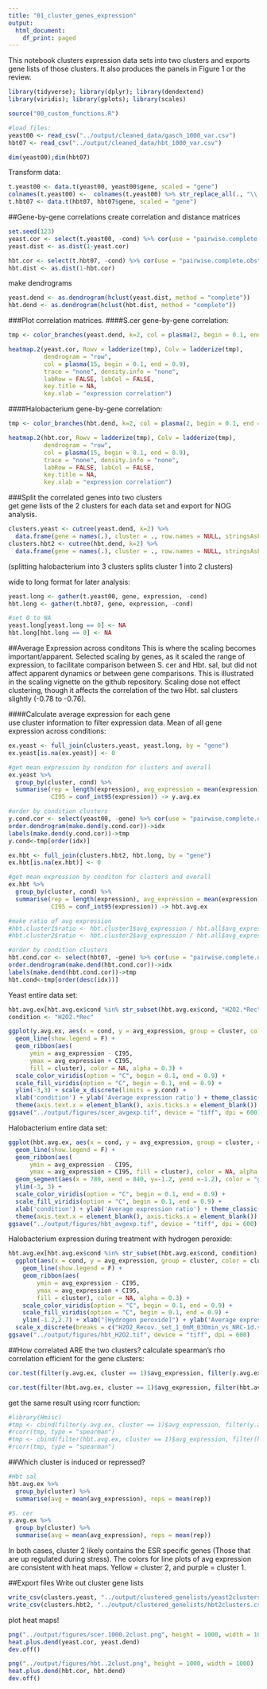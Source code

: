 ---
title: "01_cluster_genes_expression"
output:
  html_document:
    df_print: paged
---
This notebook clusters expression data sets into two clusters and exports gene lists of those clusters. It also produces the panels in Figure 1 or the review. 
```{r, message=FALSE, warning=FALSE, collapse=TRUE}
library(tidyverse); library(dplyr); library(dendextend)
library(viridis); library(gplots); library(scales)

source("00_custom_functions.R")

#load files:
yeast00 <- read_csv("../output/cleaned_data/gasch_1000_var.csv")
hbt07 <- read_csv("../output/cleaned_data/hbt_1000_var.csv")

dim(yeast00);dim(hbt07)
```

Transform data:  
```{r, collapse=TRUE}
t.yeast00 <- data.t(yeast00, yeast00$gene, scaled = "gene")
colnames(t.yeast00) <-  colnames(t.yeast00) %>% str_replace_all(., "\\.", "-")
t.hbt07 <- data.t(hbt07, hbt07$gene, scaled = "gene")
```

##Gene-by-gene correlations
create correlation and distance matrices
```{r, collapse=TRUE}
set.seed(123)
yeast.cor <- select(t.yeast00, -cond) %>% cor(use = "pairwise.complete.obs")
yeast.dist <- as.dist(1-yeast.cor)

hbt.cor <- select(t.hbt07, -cond) %>% cor(use = "pairwise.complete.obs")
hbt.dist <- as.dist(1-hbt.cor)
```

make dendrograms
```{r, collapse=TRUE}
yeast.dend <- as.dendrogram(hclust(yeast.dist, method = "complete"))
hbt.dend <- as.dendrogram(hclust(hbt.dist, method = "complete"))
```

###Plot correlation matrices. 
####S.cer gene-by-gene correlation:  
```{r, fig.height=7, fig.width=7, include=TRUE, results="hide"}
tmp <- color_branches(yeast.dend, k=2, col = plasma(2, begin = 0.1, end = 0.9)) 

heatmap.2(yeast.cor, Rowv = ladderize(tmp), Colv = ladderize(tmp),
          dendrogram = "row", 
          col = plasma(15, begin = 0.1, end = 0.9), 
          trace = "none", density.info = "none",
          labRow = FALSE, labCol = FALSE,
          key.title = NA,
          key.xlab = "expression correlation")
```

####Halobacterium gene-by-gene correlation:  
```{r, fig.height=7, fig.width=7, include=TRUE, results="hide"}
tmp <- color_branches(hbt.dend, k=2, col = plasma(2, begin = 0.1, end = 0.9)) 

heatmap.2(hbt.cor, Rowv = ladderize(tmp), Colv = ladderize(tmp),
          dendrogram = "row", 
          col = plasma(15, begin = 0.1, end = 0.9), 
          trace = "none", density.info = "none",
          labRow = FALSE, labCol = FALSE,
          key.title = NA,
          key.xlab = "expression correlation")
```

###Split the correlated genes into two clusters  
get gene lists of the 2 clusters for each data set and export for NOG analysis.  
```{r, collapse=TRUE}
clusters.yeast <- cutree(yeast.dend, k=2) %>% 
  data.frame(gene = names(.), cluster = ., row.names = NULL, stringsAsFactors = F)
clusters.hbt2 <- cutree(hbt.dend, k=2) %>% 
  data.frame(gene = names(.), cluster = ., row.names = NULL, stringsAsFactors = F)
```
(splitting halobacterium into 3 clusters splits cluster 1 into 2 clusters)

wide to long format for later analysis:  
```{r, collapse=TRUE}
yeast.long <- gather(t.yeast00, gene, expression, -cond)
hbt.long <- gather(t.hbt07, gene, expression, -cond)

#set 0 to NA
yeast.long[yeast.long == 0] <- NA
hbt.long[hbt.long == 0] <- NA
```

##Average Expression across conditons
This is where the scaling becomes important/apparent. Selected scaling by genes, as it scaled the range of expression, to facilitate comparison between S. cer and Hbt. sal, but did not affect apparent dynamics or between gene comparisons. This is illustrated in the scaling vignette on the github repository. Scaling dose not effect clustering, though it affects the correlation of the two Hbt. sal clusters slightly (-0.78 to -0.76). 

####Calculate average expression for each gene  
use cluster information to filter expression data. Mean of all gene expression across conditions:  
```{r, collapse=TRUE}
ex.yeast <- full_join(clusters.yeast, yeast.long, by = "gene")
ex.yeast[is.na(ex.yeast)] <- 0

#get mean expression by conditon for clusters and overall
ex.yeast %>%
  group_by(cluster, cond) %>%
  summarise(rep = length(expression), avg_expression = mean(expression),
            CI95 = conf_int95(expression)) -> y.avg.ex

#order by condition clusters
y.cond.cor <- select(yeast00, -gene) %>% cor(use = "pairwise.complete.obs")
order.dendrogram(make.dend(y.cond.cor))->idx
labels(make.dend(y.cond.cor))->tmp
y.cond<-tmp[order(idx)]

ex.hbt <- full_join(clusters.hbt2, hbt.long, by = "gene")
ex.hbt[is.na(ex.hbt)] <- 0

#get mean expression by conditon for clusters and overall
ex.hbt %>%
  group_by(cluster, cond) %>%
  summarise(rep = length(expression), avg_expression = mean(expression),
            CI95 = conf_int95(expression)) -> hbt.avg.ex

#make ratio of avg expression
#hbt.cluster1$ratio <- hbt.cluster1$avg_expression / hbt.all$avg_expression
#hbt.cluster2$ratio <- hbt.cluster2$avg_expression / hbt.all$avg_expression

#order by condition clusters
hbt.cond.cor <- select(hbt07, -gene) %>% cor(use = "pairwise.complete.obs")
order.dendrogram(make.dend(hbt.cond.cor))->idx
labels(make.dend(hbt.cond.cor))->tmp
hbt.cond<-tmp[order(desc(idx))]
```

Yeast entire data set:  
```{r, collapse=TRUE, message=FALSE, echo=FALSE, fig.width=7}
hbt.avg.ex[hbt.avg.ex$cond %in% str_subset(hbt.avg.ex$cond, "H2O2.*Rec"),]$cond -> h2o2
condition <- "H2O2.*Rec"

ggplot(y.avg.ex, aes(x = cond, y = avg_expression, group = cluster, color = cluster)) +
  geom_line(show.legend = F) +
  geom_ribbon(aes(
      ymin = avg_expression - CI95,
      ymax = avg_expression + CI95,
      fill = cluster), color = NA, alpha = 0.3) +
  scale_color_viridis(option = "C", begin = 0.1, end = 0.9) + 
  scale_fill_viridis(option = "C", begin = 0.1, end = 0.9) +
  ylim(-3,3) + scale_x_discrete(limits = y.cond) +
  xlab('condition') + ylab('Average expression ratio') + theme_classic() +
  theme(axis.text.x = element_blank(), axis.ticks.x = element_blank())
ggsave("../output/figures/scer_avgexp.tif", device = "tiff", dpi = 600)
```

Halobacterium entire data set:  
```{r, collapse=TRUE, message=FALSE, echo=FALSE, fig.width=7}
ggplot(hbt.avg.ex, aes(x = cond, y = avg_expression, group = cluster, color = cluster)) +
  geom_line(show.legend = F) +
  geom_ribbon(aes(
      ymin = avg_expression - CI95,
      ymax = avg_expression + CI95, fill = cluster), color = NA, alpha = 0.3) +
  geom_segment(aes(x = 789, xend = 840, y=-1.2, yend =-1.2), color = "grey25", size = 1.5) + #got window using the sort() and which() functions
  ylim(-3, 3) +
  scale_color_viridis(option = "C", begin = 0.1, end = 0.9) + 
  scale_fill_viridis(option = "C", begin = 0.1, end = 0.9) +
  xlab('condition') + ylab('Average expression ratio') + theme_classic() +
  theme(axis.text.x = element_blank(), axis.ticks.x = element_blank())
ggsave("../output/figures/hbt_avgexp.tif", device = "tiff", dpi = 600)
```

Halobacterium expression during treatment with hydrogen peroxide:  
```{r, collapse=TRUE, message=FALSE, echo=FALSE, fig.width=7}
hbt.avg.ex[hbt.avg.ex$cond %in% str_subset(hbt.avg.ex$cond, condition),] %>%
  ggplot(aes(x = cond, y = avg_expression, group = cluster, color = cluster)) +
    geom_line(show.legend = F) +
    geom_ribbon(aes(
        ymin = avg_expression - CI95,
        ymax = avg_expression + CI95,
        fill = cluster), color = NA, alpha = 0.3) +
    scale_color_viridis(option = "C", begin = 0.1, end = 0.9) + 
    scale_fill_viridis(option = "C", begin = 0.1, end = 0.9) +
    ylim(-1.2,2.7) + xlab("[Hydrogen peroxide]") + ylab('Average expression ratio') +
  scale_x_discrete(breaks = c("H2O2_Recov._set_1_0mM_030min_vs_NRC-1d.sig", "H2O2_Recov._set_1_50mM_030min_vs_NRC-1d.sig", "H2O2_Recov._set_2_0mM_040min_vs_NRC-1f.sig", "H2O2_Recov._set_2_25mM_040min_vs_NRC-1f.sig", "H2O2_Recov._set_3_0mM_040min_vs_NRC-1f.sig", "H2O2_Recov._set_3_25mM_040min_vs_NRC-1f.sig"), labels = c("low", "high", "low", "high", "low", "high")) + theme_classic() 
ggsave("../output/figures/hbt_H2O2.tif", device = "tiff", dpi = 600)
```

##How correlated ARE the two clusters?
calculate spearman's rho correlation efficient for the gene clusters:  
```{r, collapse=TRUE, echo=FALSE}
cor.test(filter(y.avg.ex, cluster == 1)$avg_expression, filter(y.avg.ex, cluster == 2)$avg_expression, method = "spearman")

cor.test(filter(hbt.avg.ex, cluster == 1)$avg_expression, filter(hbt.avg.ex, cluster == 2)$avg_expression, method = "spearman")
```
get the same result using rcorr function:  
```{r}
#library(Hmisc)
#tmp <- cbind(filter(y.avg.ex, cluster == 1)$avg_expression, filter(y.avg.ex, cluster == 2)$avg_expression)
#rcorr(tmp, type = "spearman")
#tmp <- cbind(filter(hbt.avg.ex, cluster == 1)$avg_expression, filter(hbt.avg.ex, cluster == 2)$avg_expression)
#rcorr(tmp, type = "spearman")
```

##Which cluster is induced or repressed?
```{r, collapse=TRUE}
#Hbt sal
hbt.avg.ex %>%
  group_by(cluster) %>%
  summarise(avg = mean(avg_expression), reps = mean(rep))

#S. cer
y.avg.ex %>%
  group_by(cluster) %>%
  summarise(avg = mean(avg_expression), reps = mean(rep))
```
In both cases, cluster 2 likely contains the ESR specific genes (Those that are up regulated during stress). The colors for line plots of avg expression are consistent with heat maps. Yellow = cluster 2, and purple = cluster 1.  

##Export files
Write out cluster gene lists
```{r}
write_csv(clusters.yeast, "../output/clustered_genelists/yeast2clusters.csv")
write_csv(clusters.hbt2, "../output/clustered_genelists/hbt2clusters.csv")
```

plot heat maps!
```{r, results="hide"}
png("../output/figures/scer.1000.2clust.png", height = 1000, width = 1000)
heat.plus.dend(yeast.cor, yeast.dend)
dev.off()

png("../output/figures/hbt..2clust.png", height = 1000, width = 1000)
heat.plus.dend(hbt.cor, hbt.dend)
dev.off()
```